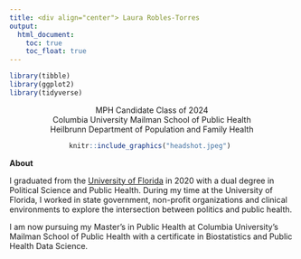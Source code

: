 ```yaml
---
title: <div align="center"> Laura Robles-Torres
output: 
  html_document:
    toc: true
    toc_float: true
---
```


```r
library(tibble)
library(ggplot2)
library(tidyverse)
```

<div align="center">| MPH Candidate Class of 2024
<div align="center">| Columbia University Mailman School of Public Health 
<div align="center">| Heilbrunn Department of Population and Family Health 

```r
knitr::include_graphics("headshot.jpeg") 
```

<div align="left">**About** 

I graduated from the [University of Florida](https://phhp.ufl.edu/) in 2020 with a dual degree in Political Science and Public Health. During my time at the University of Florida, I worked in state government, non-profit organizations and clinical environments to explore the intersection between politics and public health. 

I am now pursuing my Master's in Public Health at Columbia University's Mailman School of Public Health with a certificate in Biostatistics and Public Health Data Science. 

